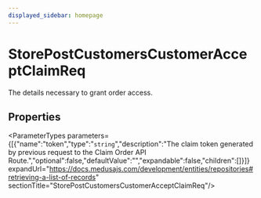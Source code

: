```yaml
---
displayed_sidebar: homepage
---
```



# StorePostCustomersCustomerAcceptClaimReq

The details necessary to grant order access.

## Properties

<ParameterTypes parameters={[{"name":"token","type":"`string`","description":"The claim token generated by previous request to the Claim Order API Route.","optional":false,"defaultValue":"","expandable":false,"children":[]}]} expandUrl="https://docs.medusajs.com/development/entities/repositories#retrieving-a-list-of-records" sectionTitle="StorePostCustomersCustomerAcceptClaimReq"/>
